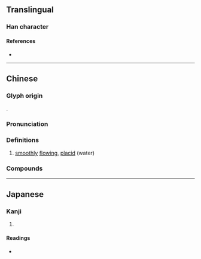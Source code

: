 {{character info/new}}
==Translingual==

===Han character===
{{Han char|rn=85|rad=水|as=09|sn=12|four=32164|canj=EPHR|ids=⿰氵恬}}

====References====
* {{Han ref|kx=0636.210|dkj=17821|dj=1043.190|hdz=31687.020|uh=6E49|ud=28233|bh=D9EB|bd=55787}}

----

==Chinese==
{{zh-forms}}

===Glyph origin===
{{Han etym}}
{{Han compound|水|恬|ls=psc|c1=s|c2=p|t1=water}}.

===Pronunciation===
{{zh-pron
|m=tián
|c=tim4
|mc=y
|oc=y
|ma=
|cat=a
}}

===Definitions===
{{zh-hanzi}}

# {{lb|zh|literary}} [[smoothly]] [[flow]]ing, [[placid]] (water)

===Compounds===
{{zh-der|湉湉}}

----

==Japanese==

===Kanji===
{{ja-kanji|grade=|rs=水09}}

# {{defn|lang=ja|sort=水09}}

====Readings====
* {{ja-readings|on=[[てん]] (ten), [[でん]] (den)|kun=}}